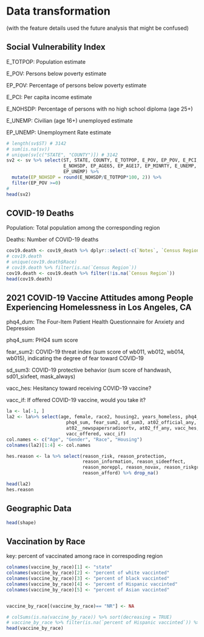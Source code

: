 # Data transformation
(with the feature details used the future analysis that might be confused)


## Social Vulnerability Index 
E_TOTPOP: Population estimate

E_POV: Persons below poverty estimate

EP_POV: Percentage of persons below poverty estimate

E_PCI: Per capita income estimate

E_NOHSDP: Percentage of persons with no high school diploma (age 25+)

E_UNEMP: Civilian (age 16+) unemployed estimate

EP_UNEMP: Unemployment Rate estimate
```r
# length(sv$ST) # 3142
# sum(is.na(sv))
# unique(sv[c("STATE", "COUNTY")]) # 3142
sv2 <- sv %>% select(ST, STATE, COUNTY, E_TOTPOP, E_POV, EP_POV, E_PCI, 
                     E_NOHSDP, EP_AGE65, EP_AGE17, EP_MINRTY, E_UNEMP, 
                     EP_UNEMP) %>%
  mutate(EP_NOHSDP = round(E_NOHSDP/E_TOTPOP*100, 2)) %>%
  filter(EP_POV >=0)
# 
head(sv2)

```

## COVID-19 Deaths
Population: Total population among the corresponding region

Deaths: Number of COVID-19 deaths 
```r
cov19.death <- cov19_death %>% dplyr::select(-c(`Notes`, `Census Region Code`, `State Code`, `County Code`, `Race Code`, `Crude Rate`))
# cov19.death
# unique(cov19.death$Race)
# cov19.death %>% filter(is.na(`Census Region`))
cov19.death <- cov19.death %>% filter(!is.na(`Census Region`))
head(cov19.death)

```

## 2021 COVID-19 Vaccine Attitudes among People Experiencing Homelessness in Los Angeles, CA
phq4_dum: The Four-Item Patient Health Questionnaire for Anxiety and Depression

phq4_sum: PHQ4 sum score

fear_sum2: COVID-19 threat index (sum score of wb011, wb012, wb014, wb015), indicating the degree of fear toward COVID-19

sd_sum3: COVID-19 protective behavior (sum score of handwash, sd01_sixfeet, mask_always) 

vacc_hes: Hesitancy toward receiving COVID-19 vaccine? 

vacc_if: If offered COVID-19 vaccine, would you take it?
```r
la <- la[-1, ]
la2 <- la%>% select(age, female, race2, housing2, years_homeless, phq4_dum, 
                      phq4_sum, fear_sum2, sd_sum3, at02_official_any, 
                      at02__newspapersradioortv, at02_ff_any, vacc_hes,
                      vacc_offered, vacc_if)
col.names <- c("Age", "Gender", "Race", "Housing")
colnames(la2)[1:4] <- col.names

hes.reason <- la %>% select(reason_risk, reason_protection, 
                            reason_information, reason_sideeffect,
                            reason_moreppl, reason_novax, reason_riskgroup, 
                            reason_afford) %>% drop_na()

head(la2)
hes.reason
```

## Geographic Data
```r
head(shape)
```

## Vaccination by Race 
key: percent of vaccinated among race in correspoding region
```r
colnames(vaccine_by_race)[1] <- "state"
colnames(vaccine_by_race)[2] <- "percent of white vaccinted"
colnames(vaccine_by_race)[3] <- "percent of black vaccinted"
colnames(vaccine_by_race)[4] <- "percent of Hispanic vaccinted"
colnames(vaccine_by_race)[5] <- "percent of Asian vaccinted"


vaccine_by_race[(vaccine_by_race)== "NR"] <- NA

# colSums(is.na(vaccine_by_race)) %>% sort(decreasing = TRUE)
# vaccine_by_race %>% filter(is.na(`percent of Hispanic vaccinted`)) %>% pull(state)
head(vaccine_by_race)
```